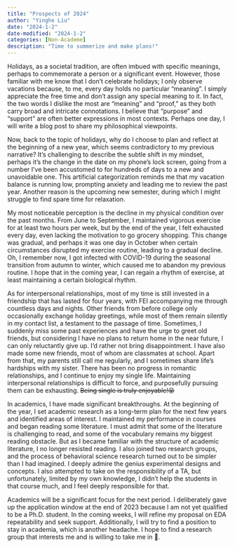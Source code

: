 ```yaml
---
title: "Prospects of 2024"
author: "Yinghe Liu"
date: "2024-1-2"
date-modified: "2024-1-2"
categories: [Non-Academe]
description: "Time to summerize and make plans!"
---
```


Holidays, as a societal tradition, are often imbued with specific meanings, perhaps to commemorate a person or a significant event. However, those familiar with me know that I don't celebrate holidays; I only observe vacations because, to me, every day holds no particular “meaning". I simply appreciate the free time and don't assign any special meaning to it. In fact, the two words I dislike the most are "meaning" and "proof," as they both carry broad and intricate connotations. I believe that "purpose" and "support" are often better expressions in most contexts. Perhaps one day, I will write a blog post to share my philosophical viewpoints.

Now, back to the topic of holidays, why do I choose to plan and reflect at the beginning of a new year, which seems contradictory to my previous narrative? It's challenging to describe the subtle shift in my mindset, perhaps it's the change in the date on my phone's lock screen, going from a number I've been accustomed to for hundreds of days to a new and unavoidable one. This artificial categorization reminds me that my vacation balance is running low, prompting anxiety and leading me to review the past year. Another reason is the upcoming new semester, during which I might struggle to find spare time for relaxation.

My most noticeable perception is the decline in my physical condition over the past months. From June to September, I maintained vigorous exercise for at least two hours per week, but by the end of the year, I felt exhausted every day, even lacking the motivation to go grocery shopping. This change was gradual, and perhaps it was one day in October when certain circumstances disrupted my exercise routine, leading to a gradual decline. Oh, I remember now, I got infected with COVID-19 during the seasonal transition from autumn to winter, which caused me to abandon my previous routine. I hope that in the coming year, I can regain a rhythm of exercise, at least maintaining a certain biological rhythm.

As for interpersonal relationships, most of my time is still invested in a friendship that has lasted for four years, with FEI accompanying me through countless days and nights. Other friends from before college only occasionally exchange holiday greetings, while most of them remain silently in my contact list, a testament to the passage of time. Sometimes, I suddenly miss some past experiences and have the urge to greet old friends, but considering I have no plans to return home in the near future, I can only reluctantly give up. I'd rather not bring disappointment. I have also made some new friends, most of whom are classmates at school. Apart from that, my parents still call me regularly, and I sometimes share life's hardships with my sister. There has been no progress in romantic relationships, and I continue to enjoy my single life. Maintaining interpersonal relationships is difficult to force, and purposefully pursuing them can be exhausting. ~~Being single is truly enjoyable!😝~~

In academics, I have made significant breakthroughs. At the beginning of the year, I set academic research as a long-term plan for the next few years and identified areas of interest. I maintained my performance in courses and began reading some literature. I must admit that some of the literature is challenging to read, and some of the vocabulary remains my biggest reading obstacle. But as I became familiar with the structure of academic literature, I no longer resisted reading. I also joined two research groups, and the process of behavioral science research turned out to be simpler than I had imagined. I deeply admire the genius experimental designs and concepts. I also attempted to take on the responsibility of a TA, but unfortunately, limited by my own knowledge, I didn't help the students in that course much, and I feel deeply responsible for that.

Academics will be a significant focus for the next period. I deliberately gave up the application window at the end of 2023 because I am not yet qualified to be a Ph.D. student. In the coming weeks, I will refine my proposal on EDA repeatability and seek support. Additionally, I will try to find a position to stay in academia, which is another headache. I hope to find a research group that interests me and is willing to take me in 🥹.
